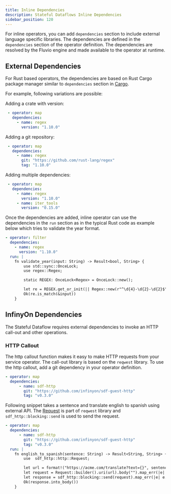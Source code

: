 ```yaml
---
title: Inline Dependencies
description: Stateful Dataflows Inline Dependencies
sidebar_position: 120
---
```


 For inline operators, you can add `dependencies` section to include external language specific libraries. The dependencies are defined in the `dependencies` section of the operator definition. The dependencies are resolved by the Fluvio engine and made available to the operator at runtime.


 ## External Dependencies

 For Rust based operators, the dependencies are based on Rust Cargo package manager similar to `dependencies` section in [Cargo](https://doc.rust-lang.org/cargo/reference/specifying-dependencies.html).

 For example, following variations are possible:

 Adding a crate with version:

 ```yaml
  - operator: map
    dependencies:
      - name: regex
        version: "1.10.0"
 ```

 Adding a git repository:

 ```yaml
  - operator: map
    dependencies:
      - name: regex
        git: "https://github.com/rust-lang/regex"
        tag: "1.10.0"
 ```

 Adding multiple dependencies:

 ```yaml
  - operator: map
    dependencies:
      - name: regex
        version: "1.10.0"
      - name: iter_tools
        version: "0.15.0"
 ```

 Once the dependencies are added, inline operator can use the dependencies in the `run` section as in the typical Rust code as example below which tries to validate the year format.

 ```yaml
 - operator: filter
   dependencies:
     - name: regex
       version: "1.10.0"
   run: |
     fn validate_year(input: String) -> Result<bool, String> {
         use std::sync::OnceLock;
         use regex::Regex;

         static REGEX: OnceLock<Regex> = OnceLock::new();

         let re = REGEX.get_or_init(|| Regex::new(r"^\d{4}-\d{2}-\d{2}$").unwrap());
         Ok(re.is_match(&input))
     }
 ```


 ## InfinyOn Dependencies

 The Stateful Dataflow requires external dependencies to invoke an HTTP call-out and other operations.

 ### HTTP Callout

 The http callout function makes it easy to make HTTP requests from your service operator. The call-out library is based on the `reqwest` library.  To use the http callout, add a git dependency in your operator definition.

 ```yaml
 - operator: map
   dependencies:
       - name: sdf-http
         git: "https://github.com/infinyon/sdf-guest-http"
         tag: "v0.3.0"
 ```

 Following snippet takes a sentence and translate english to spanish using external API.   The [Request](https://docs.rs/reqwest/0.11.24/reqwest/struct.Request.html) is part of `reqwest` library and `sdf_http::blocking::send` is used to send the request.


 ```yaml
 - operator: map
   dependencies:
       - name: sdf-http
         git: "https://github.com/infinyon/sdf-guest-http"
         tag: "v0.3.0"
   run: |
     fn english_to_spanish(sentence: String) -> Result<String, String> {
         use  sdf_http::http::Request;

         let url = format!("https://acme.com/translate?text={}", sentence);
         let request = Request::builder().uri(url).body("").map_err(|e| e.to_string())?;
         let response = sdf_http::blocking::send(request).map_err(|e| e.to_string())?;
         Ok(response.into_body())
     }
 ```
